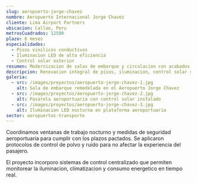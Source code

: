 ```yaml
---
slug: aeropuerto-jorge-chavez
nombre: Aeropuerto Internacional Jorge Chavez
cliente: Lima Airport Partners
ubicacion: Callao, Peru
metrosCuadrados: 12500
plazo: 6 meses
especialidades:
  - Pisos vinilicos conductivos
  - Iluminacion LED de alta eficiencia
  - Control solar exterior
resumen: Modernizacion de salas de embarque y circulacion con acabados de alto desempeno y operacion 24/7.
descripcion: Renovacion integral de pisos, iluminacion, control solar y mobiliario en zonas criticas del aeropuerto sin detener el flujo de pasajeros.
galeria:
  - src: /images/proyectos/aeropuerto-jorge-chavez-1.jpg
    alt: Sala de embarque remodelada en el Aeropuerto Jorge Chavez
  - src: /images/proyectos/aeropuerto-jorge-chavez-2.jpg
    alt: Pasarela aeroportuaria con control solar instalado
  - src: /images/proyectos/aeropuerto-jorge-chavez-3.jpg
    alt: Iluminacion LED nocturna en plataforma aeroportuaria
sector: aeropuertos-transporte
---
```


Coordinamos ventanas de trabajo nocturno y medidas de seguridad aeroportuaria para cumplir con los plazos pactados. Se aplicaron protocolos de control de polvo y ruido para no afectar la experiencia del pasajero.

El proyecto incorporo sistemas de control centralizado que permiten monitorear la iluminacion, climatizacion y consumo energetico en tiempo real.
